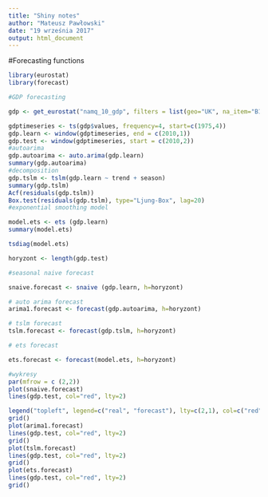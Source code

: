 ```yaml
---
title: "Shiny notes"
author: "Mateusz Pawłowski"
date: "19 września 2017"
output: html_document
---
```


#Forecasting functions

```r
library(eurostat)
library(forecast)

#GDP forecasting

gdp <- get_eurostat("namq_10_gdp", filters = list(geo="UK", na_item="B1GQ", unit="CP_MEUR", s_adj="NSA"))

gdptimeseries <- ts(gdp$values, frequency=4, start=c(1975,4))
gdp.learn <- window(gdptimeseries, end = c(2010,1))
gdp.test <- window(gdptimeseries, start = c(2010,2))
#autoarima
gdp.autoarima <- auto.arima(gdp.learn)
summary(gdp.autoarima)
#decomposition
gdp.tslm <- tslm(gdp.learn ~ trend + season)
summary(gdp.tslm)
Acf(residuals(gdp.tslm))
Box.test(residuals(gdp.tslm), type="Ljung-Box", lag=20)
#exponential smoothing model

model.ets <- ets (gdp.learn)
summary(model.ets)

tsdiag(model.ets)

horyzont <- length(gdp.test)

#seasonal naive forecast

snaive.forecast <- snaive (gdp.learn, h=horyzont)

# auto arima forecast
arima1.forecast <- forecast(gdp.autoarima, h=horyzont)

# tslm forecast
tslm.forecast <- forecast(gdp.tslm, h=horyzont)

# ets forecast

ets.forecast <- forecast(model.ets, h=horyzont)

#wykresy
par(mfrow = c (2,2))
plot(snaive.forecast)
lines(gdp.test, col="red", lty=2)

legend("topleft", legend=c("real", "forecast"), lty=c(2,1), col=c("red", "blue"))
grid()
plot(arima1.forecast)
lines(gdp.test, col="red", lty=2)
grid()
plot(tslm.forecast)
lines(gdp.test, col="red", lty=2)
grid()
plot(ets.forecast)
lines(gdp.test, col="red", lty=2)
grid()

```

